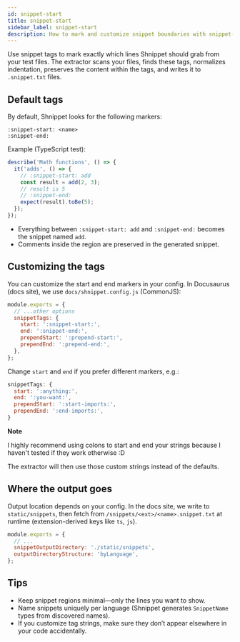 ```yaml
---
id: snippet-start
title: snippet-start
sidebar_label: snippet-start
description: How to mark and customize snippet boundaries with snippet-start and snippet-end
---
```


Use snippet tags to mark exactly which lines Shnippet should grab from your test files. The extractor scans your files, finds these tags, normalizes indentation, preserves the content within the tags, and writes it to `.snippet.txt` files.

## Default tags

By default, Shnippet looks for the following markers:

```
:snippet-start: <name>
:snippet-end:
```

Example (TypeScript test):

```ts
describe('Math functions', () => {
  it('adds', () => {
    // :snippet-start: add
    const result = add(2, 3);
    // result is 5
    // :snippet-end:
    expect(result).toBe(5);
  });
});
```

- Everything between `:snippet-start: add` and `:snippet-end:` becomes the snippet named `add`.
- Comments inside the region are preserved in the generated snippet.

## Customizing the tags

You can customize the start and end markers in your config. In Docusaurus (docs site), we use `docs/shnippet.config.js` (CommonJS):

```js
module.exports = {
  // ...other options
  snippetTags: {
    start: ':snippet-start:',
    end: ':snippet-end:',
    prependStart: ':prepend-start:',
    prependEnd: ':prepend-end:',
  },
};
```

Change `start` and `end` if you prefer different markers, e.g.:

```js
snippetTags: {
  start: ':anything:',
  end: ':you-want:',
  prependStart: ':start-imports:',
  prependEnd: ':end-imports:',
}
```

**Note**

I highly recommend using colons to start and end your strings because I haven't tested if they work otherwise :D



The extractor will then use those custom strings instead of the defaults.

## Where the output goes

Output location depends on your config. In the docs site, we write to `static/snippets`, then fetch from `/snippets/<ext>/<name>.snippet.txt` at runtime (extension-derived keys like `ts`, `js`).

```js
module.exports = {
  // ...
  snippetOutputDirectory: './static/snippets',
  outputDirectoryStructure: 'byLanguage',
};
```

## Tips

- Keep snippet regions minimal—only the lines you want to show.
- Name snippets uniquely per language (Shnippet generates `SnippetName` types from discovered names).
- If you customize tag strings, make sure they don’t appear elsewhere in your code accidentally.

